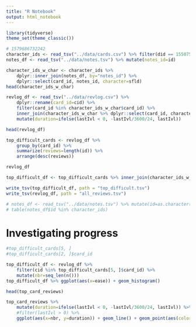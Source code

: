 ```yaml
---
title: "R Notebook"
output: html_notebook
---
```


```r
library(tidyverse)
theme_set(theme_classic())
```

```r
# 1579686732242
character_ids <- read_tsv("../data/cards.csv") %>% filter(did == 1550758092309) %>% dplyr::select(card_id=id, notes_id=nid)
notes_df <- read_tsv("../data/notes.tsv") %>% mutate(notes_id=id)

character_ids_w_char <- character_ids %>% 
    dplyr::inner_join(notes_df, by="notes_id") %>% 
    dplyr::select(card_id, notes_id, character=sfld)
head(character_ids_w_char)

revlog_df <- read_tsv("../data/revlog.csv") %>% 
    dplyr::rename(card_id=cid) %>% 
    filter(card_id %in% character_ids_w_char$card_id) %>%
    inner_join(character_ids_w_char %>% dplyr::select(card_id, character), by="card_id") %>%
    mutate(duration=ifelse(lastIvl < 0, -lastIvl/3600/24, lastIvl))

head(revlog_df)

top_difficult_cards <- revlog_df %>% 
    group_by(card_id) %>% 
    summarize(reviews=length(id)) %>% 
    arrange(desc(reviews))

revlog_df

top_difficult_df <- top_difficult_cards %>% inner_join(character_ids_w_char, by="card_id")

write_tsv(top_difficult_df, path = "top_difficult.tsv")
write_tsv(revlog_df, path = "all_reviews.tsv")

# notes_df <- read_tsv("../data/notes.tsv") %>% mutate(id=as.character(id))
# table(notes_df$id %in% character_ids)
```

# Investigating progress

```r
#top_difficult_cards[5, ]
#top_difficult_cards[2, ]$card_id

top_difficult_df <- revlog_df %>% 
    filter(cid %in% top_difficult_cards[5, ]$card_id) %>% 
    mutate(nbr=seq_len(n()))
top_difficult_df %>% ggplot(aes(x=ease)) + geom_histogram()

head(top_card_reviews)

top_card_reviews %>% 
    mutate(duration=ifelse(lastIvl < 0, -lastIvl/3600/24, lastIvl)) %>% 
    #filter(lastIvl > 0) %>% 
    ggplot(aes(x=nbr, y=duration)) + geom_line() + geom_point(aes(color=as.factor(ease)), size=3)
```













